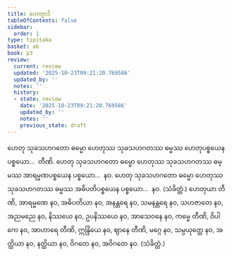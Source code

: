 ```yaml
---
title: ဟေတွာဒိ
tableOfContents: false
sidebar:
  order: 1
type: tipitaka
basket: ab
book: p3
review:
  current: review
  updated: '2025-10-23T09:21:20.769586'
  updated_by: ''
  notes: ''
  history:
  - state: review
    date: '2025-10-23T09:21:20.769586'
    updated_by: ''
    notes: ''
    previous_state: draft
---
```



<ReviewStatus review={frontmatter.review} showDetails={true} />

<HypothesisAnnotation frontmatter={frontmatter} />

<DynamicBreadcrumb />

<Division number="246" book="p3" e="ch" v="39" p="249">

<Paragraph number="488" book="p3">
ဟေတု သုခသဟဂတော ဓမ္မော ဟေတုဿ သုခသဟဂတဿ ဓမ္မဿ ဟေတုပစ္စယေန ပစ္စယော…  တီဏိ.
</Paragraph>

<Paragraph number="489" book="p3">
ဟေတု သုခသဟဂတော ဓမ္မော ဟေတုဿ သုခသဟဂတဿ ဓမ္မဿ အာရမ္မဏပစ္စယေန ပစ္စယော…  နဝ.
</Paragraph>

<Paragraph number="490" book="p3">
ဟေတု သုခသဟဂတော ဓမ္မော ဟေတုဿ သုခသဟဂတဿ ဓမ္မဿ အဓိပတိပစ္စယေန ပစ္စယော…  နဝ. (သံခိတ္တံ.)
</Paragraph>

</Division>
<Division number="247" book="p3" e="ch" v="39" p="249">

<Paragraph number="491" book="p3">
ဟေတုယာ တီဏိ, အာရမ္မဏေ နဝ, အဓိပတိယာ နဝ, အနန္တရေ နဝ, သမနန္တရေ နဝ, သဟဇာတေ နဝ, အညမညေ နဝ, နိဿယေ နဝ, ဥပနိဿယေ နဝ, အာသေဝနေ နဝ, ကမ္မေ တီဏိ, ဝိပါကေ နဝ, အာဟာရေ တီဏိ, ဣန္ဒြိယေ နဝ, ဈာနေ တီဏိ, မဂ္ဂေ နဝ, သမ္ပယုတ္တေ နဝ, အတ္ထိယာ နဝ, နတ္ထိယာ နဝ, ဝိဂတေ နဝ, အဝိဂတေ နဝ. (သံခိတ္တံ.)
</Paragraph>
</Division>